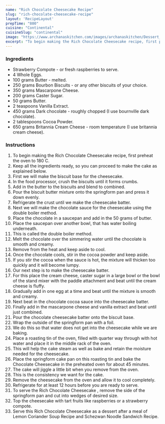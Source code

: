 ---
name: "Rich Chocolate Cheesecake Recipe"
slug: "rich-chocolate-cheesecake-recipe"
layout: 'RecipeLayout'
prepTime: "800"
cuisine: "Continental"
cuisineSlug: "continental"
image: "https://www.archanaskitchen.com/images/archanaskitchen/Dessert_Cakes/rich_chocolate_cheesecake_mascarpone_cheese_recipe_shutterstock_143788465_1600.jpg"
excerpt: "To begin making the Rich Chocolate Cheesecake recipe, first preheat the oven to 180 C"
---

### Ingredients

- Strawberry Compote - or fresh raspberries to serve.
- 4 Whole Eggs.
- 100 grams Butter - melted.
- 250 grams Bourbon Biscuits - or any other biscuits of your choice.
- 350 grams Mascarpone Cheese.
- 200 grams Caster Sugar.
- 50 grams Butter.
- 2 teaspoons Vanilla Extract.
- 450 grams Dark chocolate - roughly chopped (I use bournville dark chocolate).
- 2 tablespoons Cocoa Powder.
- 650 grams Britannia Cream Cheese - room temperature (I use britannia cream cheese).

### Instructions

1. To begin making the Rich Chocolate Cheesecake recipe, first preheat the oven to 180 C.
1. Keep all the ingredients ready, so you can proceed to make the cake as explained below.
1. First we will make the biscuit base for the cheesecake.
1. In the food processor, crush the biscuits until it forms crumbs.
1. Add in the butter to the biscuits and blend to combined.
1. Pour the biscuit butter mixture onto the springform pan and press it down evenly.
1. Refrigerate the crust until we make the cheesecake batter.
1. Next we will make the chocolate sauce for the cheesecake using the double boiler method.
1. Place the chocolate in a saucepan and add in the 50 grams of butter.
1. Place the saucepan over another bowl, that has water boiling underneath.
1. This is called the double boiler method.
1. Melt the chocolate over the simmering water until the chocolate is smooth and creamy.
1. Remove from the heat and keep aside to cool.
1. Once the chocolate cools, stir in the cocoa powder and keep aside.
1. If you stir the cocoa when the sauce is hot, the mixture will thicken too quickly and it will become lumpy.
1. Our next step is to make the cheesecake batter.
1. For this place the cream cheese, caster sugar in a large bowl or the bowl of the stand mixer with the paddle attachment and beat until the cream cheese is fluffy.
1. Gradually add in one egg at a time and beat until the mixture is smooth and creamy.
1. Next beat in the chocolate cocoa sauce into the cheesecake batter.
1. Finally add in the mascarpone cheese and vanilla extract and beat until just combined.
1. Pour the chocolate cheesecake batter onto the biscuit base.
1. Wrap the outside of the springform pan with a foil.
1. We do this so that water does not get into the cheesecake while we are baking.
1. Place a roasting tin of the oven, filled with quarter way through with hot water and place it in the middle rack of the oven.
1. This will help the cake steam as well as bake and retain the moisture needed for the cheesecake.
1. Place the springform cake pan on this roasting tin and bake the Chocolate Cheesecake in the preheated oven for about 45 minutes.
1. The cake will jiggle a little bit when you remove from the oven.
1. This is the consistency we want for the cake.
1. Remove the cheesecake from the oven and allow it to cool completely.
1. Refrigerate for at least 12 hours before you are ready to serve.
1. To serve the Rich Chocolate Cheesecake , remove the side of the springform pan and cut into wedges of desired size.
1. Top the cheesecake with tart fruits like raspberries or a strawberry compote.
1. Serve this Rich Chocolate Cheesecake as a dessert after a meal of Lemon Coriander Soup Recipe and Schezwan Noodle Sandwich Recipe.
